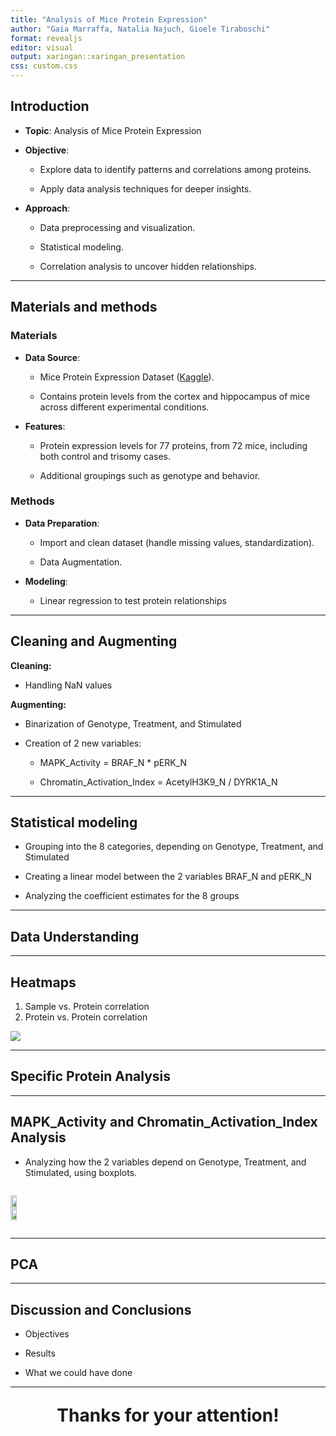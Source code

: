 ```yaml
---
title: "Analysis of Mice Protein Expression"
author: "Gaia Marraffa, Natalia Najuch, Gioele Tiraboschi"
format: revealjs
editor: visual
output: xaringan::xaringan_presentation
css: custom.css
---
```


## Introduction 

-   **Topic**: Analysis of Mice Protein Expression

-   **Objective**:

    -   Explore data to identify patterns and correlations among proteins.

    -   Apply data analysis techniques for deeper insights.

-   **Approach**:

    -   Data preprocessing and visualization.

    -   Statistical modeling.

    -   Correlation analysis to uncover hidden relationships.

------------------------------------------------------------------------

## Materials and methods {.small-text}

### Materials

-   **Data Source**:

    -   Mice Protein Expression Dataset ([Kaggle](https://www.kaggle.com/datasets/ruslankl/mice-protein-expression)).
    
    -   Contains protein levels from the cortex and hippocampus of mice across different experimental conditions.

-   **Features**:

    -   Protein expression levels for 77 proteins, from 72 mice, including both control and trisomy cases.
    
    -   Additional groupings such as genotype and behavior.

### Methods

-  **Data Preparation**:

    -   Import and clean dataset (handle missing values, standardization).

    -   Data Augmentation.

-  **Modeling**:

    -   Linear regression to test protein relationships

------------------------------------------------------------------------

## Cleaning and Augmenting

**Cleaning:**

-   Handling NaN values

**Augmenting:**

-   Binarization of Genotype, Treatment, and Stimulated

-   Creation of 2 new variables:

    -   MAPK_Activity = BRAF_N \* pERK_N

    -   Chromatin_Activation_Index = AcetylH3K9_N / DYRK1A_N

------------------------------------------------------------------------

## Statistical modeling {.large-text}

-   Grouping into the 8 categories, depending on Genotype, Treatment, and Stimulated

-   Creating a linear model between the 2 variables BRAF_N and pERK_N

-   Analyzing the coefficient estimates for the 8 groups

------------------------------------------------------------------------

## Data Understanding

------------------------------------------------------------------------

## Heatmaps

1.  Sample vs. Protein correlation
2.  Protein vs. Protein correlation

![](images/Heatmap_pvsp_genotype.png){fig-align="center"}

------------------------------------------------------------------------

## Specific Protein Analysis

------------------------------------------------------------------------

## MAPK_Activity and Chromatin_Activation_Index Analysis

-   Analyzing how the 2 variables depend on Genotype, Treatment, and Stimulated, using boxplots.

::: {style="display: flex; justify-content: space-between; align-items: center;"}
<img src="images/MAPK.png" style="width: 48%; height: auto;"/> <img src="images/CAI.png" style="width: 48%; height: auto;"/>
:::

------------------------------------------------------------------------

## PCA

------------------------------------------------------------------------

## Discussion and Conclusions

-   Objectives

-   Results

-   What we could have done

------------------------------------------------------------------------

::: {style="text-align: center; font-size: 2em; font-weight: bold;"}
Thanks for your attention!
:::
